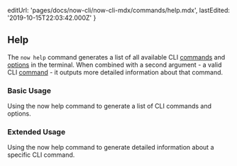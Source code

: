 
  editUrl: 'pages/docs/now-cli/now-cli-mdx/commands/help.mdx',
  lastEdited: '2019-10-15T22:03:42.000Z'
}

## Help

The `now help` command generates a list of all available <ProductShortName /> CLI [commands](#commands) and [options](#options) in the terminal. When combined with a second argument - a valid <ProductShortName /> CLI [command](#commands) - it outputs more detailed information about that command.

### Basic Usage

<Snippet dark text="now help" />
<Caption>Using the <InlineCode>now help</InlineCode> command to generate a list of <ProductShortName /> CLI commands and options.</Caption>

### Extended Usage

<Snippet dark text="now help [command]" />
<Caption>Using the <InlineCode>now help</InlineCode> command to generate detailed information about a specific <ProductShortName /> CLI command.</Caption>
